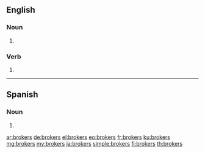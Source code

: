 ==English==

===Noun===
{{head|en|noun plural form}}

# {{plural of|broker|lang=en}}

===Verb===
{{head|en|verb form}}

# {{en-third-person singular of|broker}}
----
==Spanish==

===Noun===
{{head|es|noun form}}

# {{plural of|broker|lang=es}}

[[ar:brokers]]
[[de:brokers]]
[[el:brokers]]
[[eo:brokers]]
[[fr:brokers]]
[[ku:brokers]]
[[mg:brokers]]
[[my:brokers]]
[[ja:brokers]]
[[simple:brokers]]
[[fi:brokers]]
[[th:brokers]]